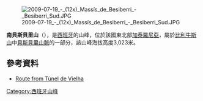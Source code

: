 [[Image:2009-07-19_-_(12x)_Massís_de_Besiberri_-_Besiberri_Sud.JPG|right]]

{{Coord|42|35|37|N|0|49|33|E|display=title}}

'''南貝斯貝里山'''（{{lang-es|Besiberri Sur}}），是[[西班牙|西班牙]]的山峰，位於該國東北部[[加泰羅尼亞|加泰羅尼亞]]，屬於[[比利牛斯山|比利牛斯山]]中[[貝斯貝里山脈|貝斯貝里山脈]]的一部分，該山峰海拔高度3,023米。

==參考資料==
* [https://web.archive.org/web/20110723194935/http://www.madteam.net/rutas/excursionismo/0.238.BesiberriSud3017cantotuneldeVielha Route from Túnel de Vielha]

{{Spain-geo-stub}}
[[Category:西班牙山峰|Category:西班牙山峰]]